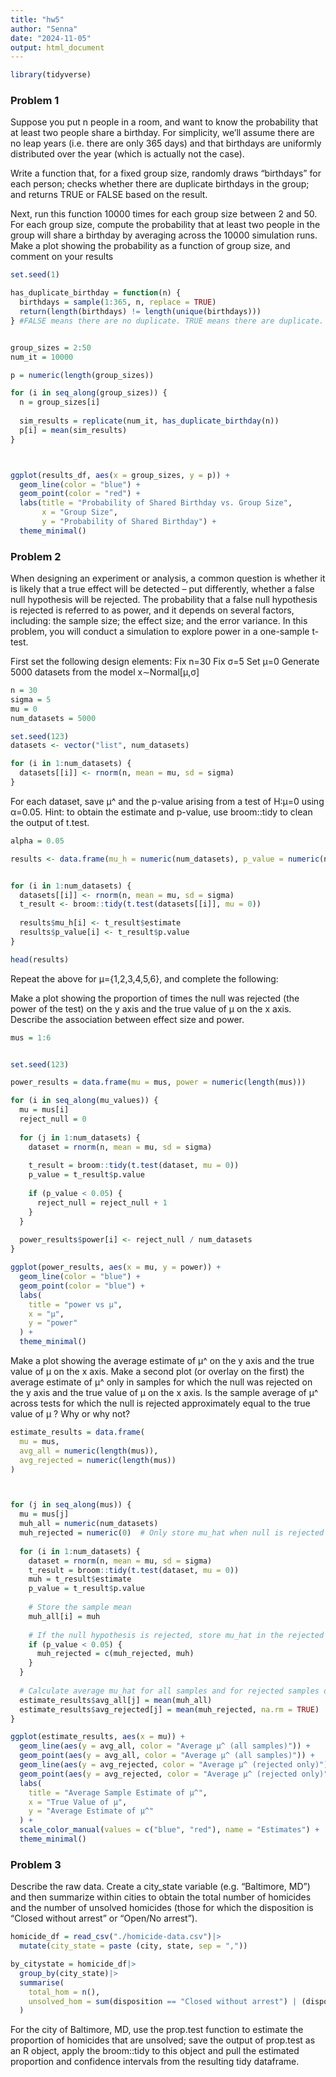 ```yaml
---
title: "hw5"
author: "Senna"
date: "2024-11-05"
output: html_document
---
```



```r
library(tidyverse)
```

### Problem 1

Suppose you put n people in a room, and want to know the probability that at least two people share a birthday. For simplicity, we’ll assume there are no leap years (i.e. there are only 365 days) and that birthdays are uniformly distributed over the year (which is actually not the case).

Write a function that, for a fixed group size, randomly draws “birthdays” for each person; checks whether there are duplicate birthdays in the group; and returns TRUE or FALSE based on the result.

Next, run this function 10000 times for each group size between 2 and 50. For each group size, compute the probability that at least two people in the group will share a birthday by averaging across the 10000 simulation runs. Make a plot showing the probability as a function of group size, and comment on your results

```r

set.seed(1)

has_duplicate_birthday = function(n) {
  birthdays = sample(1:365, n, replace = TRUE)
  return(length(birthdays) != length(unique(birthdays)))
} #FALSE means there are no duplicate. TRUE means there are duplicate. 


group_sizes = 2:50  
num_it = 10000

p = numeric(length(group_sizes))

for (i in seq_along(group_sizes)) {
  n = group_sizes[i]
  
  sim_results = replicate(num_it, has_duplicate_birthday(n))
  p[i] = mean(sim_results)
}



ggplot(results_df, aes(x = group_sizes, y = p)) +
  geom_line(color = "blue") +
  geom_point(color = "red") +
  labs(title = "Probability of Shared Birthday vs. Group Size",
       x = "Group Size",
       y = "Probability of Shared Birthday") +
  theme_minimal()

```

### Problem 2

When designing an experiment or analysis, a common question is whether it is likely that a true effect will be detected – put differently, whether a false null hypothesis will be rejected. The probability that a false null hypothesis is rejected is referred to as power, and it depends on several factors, including: the sample size; the effect size; and the error variance. In this problem, you will conduct a simulation to explore power in a one-sample t-test.

First set the following design elements:
Fix n=30
Fix σ=5
Set μ=0
Generate 5000 datasets from the model x∼Normal[μ,σ]

```r
n = 30
sigma = 5
mu = 0
num_datasets = 5000

set.seed(123)  
datasets <- vector("list", num_datasets) 

for (i in 1:num_datasets) {
  datasets[[i]] <- rnorm(n, mean = mu, sd = sigma) 
}
```

For each dataset, save μ^ and the p-value arising from a test of H:μ=0 using α=0.05. Hint: to obtain the estimate and p-value, use broom::tidy to clean the output of t.test.
```r
alpha = 0.05

results <- data.frame(mu_h = numeric(num_datasets), p_value = numeric(num_datasets))


for (i in 1:num_datasets) {
  datasets[[i]] <- rnorm(n, mean = mu, sd = sigma)
  t_result <- broom::tidy(t.test(datasets[[i]], mu = 0))
  
  results$mu_h[i] <- t_result$estimate
  results$p_value[i] <- t_result$p.value
}

head(results)
```

Repeat the above for μ={1,2,3,4,5,6}, and complete the following:

Make a plot showing the proportion of times the null was rejected (the power of the test) on the y axis and the true value of μ
 on the x axis. Describe the association between effect size and power.
 
```r
mus = 1:6


set.seed(123)

power_results = data.frame(mu = mus, power = numeric(length(mus)))

for (i in seq_along(mu_values)) {
  mu = mus[i]
  reject_null = 0
  
  for (j in 1:num_datasets) {
    dataset = rnorm(n, mean = mu, sd = sigma)
    
    t_result = broom::tidy(t.test(dataset, mu = 0))
    p_value = t_result$p.value
    
    if (p_value < 0.05) {
      reject_null = reject_null + 1
    }
  }
  
  power_results$power[i] <- reject_null / num_datasets
}


```

```r
ggplot(power_results, aes(x = mu, y = power)) +
  geom_line(color = "blue") +
  geom_point(color = "blue") +
  labs(
    title = "power vs μ",
    x = "μ",
    y = "power"
  ) +
  theme_minimal()
```


Make a plot showing the average estimate of μ^ on the y axis and the true value of μ on the x axis. Make a second plot (or overlay on the first) the average estimate of μ^
 only in samples for which the null was rejected on the y axis and the true value of μ
 on the x axis. Is the sample average of μ^
 across tests for which the null is rejected approximately equal to the true value of μ
? Why or why not?
```r
estimate_results = data.frame(
  mu = mus,
  avg_all = numeric(length(mus)),
  avg_rejected = numeric(length(mus))
)



for (j in seq_along(mus)) {
  mu = mus[j]
  muh_all = numeric(num_datasets)
  muh_rejected = numeric(0)  # Only store mu_hat when null is rejected
  
  for (i in 1:num_datasets) {
    dataset = rnorm(n, mean = mu, sd = sigma)
    t_result = broom::tidy(t.test(dataset, mu = 0))
    muh = t_result$estimate
    p_value = t_result$p.value
    
    # Store the sample mean
    muh_all[i] = muh
    
    # If the null hypothesis is rejected, store mu_hat in the rejected set
    if (p_value < 0.05) {
      muh_rejected = c(muh_rejected, muh)
    }
  }
  
  # Calculate average mu_hat for all samples and for rejected samples only
  estimate_results$avg_all[j] = mean(muh_all)
  estimate_results$avg_rejected[j] = mean(muh_rejected, na.rm = TRUE)
}

```

```r
ggplot(estimate_results, aes(x = mu)) +
  geom_line(aes(y = avg_all, color = "Average μ^ (all samples)")) +
  geom_point(aes(y = avg_all, color = "Average μ^ (all samples)")) +
  geom_line(aes(y = avg_rejected, color = "Average μ^ (rejected only)")) +
  geom_point(aes(y = avg_rejected, color = "Average μ^ (rejected only)")) +
  labs(
    title = "Average Sample Estimate of μ^",
    x = "True Value of μ",
    y = "Average Estimate of μ^"
  ) +
  scale_color_manual(values = c("blue", "red"), name = "Estimates") +
  theme_minimal()
```




### Problem 3

Describe the raw data. Create a city_state variable (e.g. “Baltimore, MD”) and then summarize within cities to obtain the total number of homicides and the number of unsolved homicides (those for which the disposition is “Closed without arrest” or “Open/No arrest”).

```r
homicide_df = read_csv("./homicide-data.csv")|>
  mutate(city_state = paste (city, state, sep = ","))

by_citystate = homicide_df|>
  group_by(city_state)|>
  summarise(
    total_hom = n(),
    unsolved_hom = sum(disposition == "Closed without arrest") | (disposition == "Open/No arrest")
  )
```
For the city of Baltimore, MD, use the prop.test function to estimate the proportion of homicides that are unsolved; save the output of prop.test as an R object, apply the broom::tidy to this object and pull the estimated proportion and confidence intervals from the resulting tidy dataframe.























